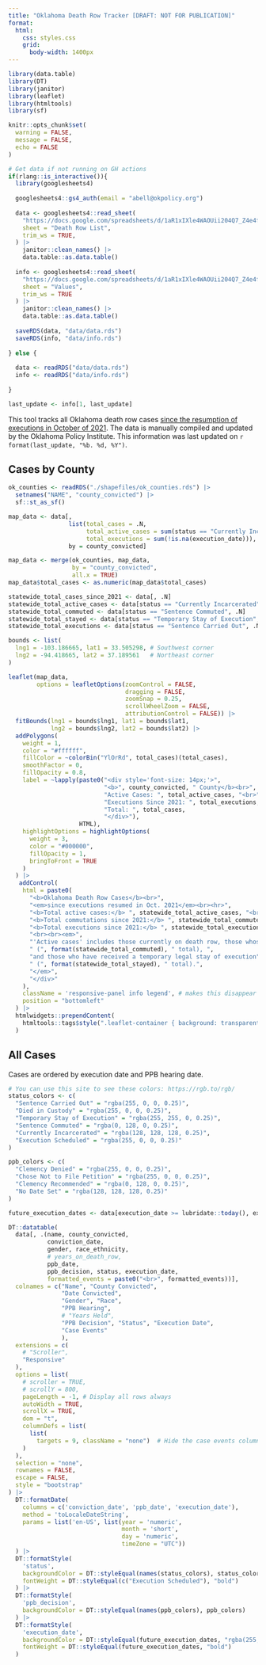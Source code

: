 ```yaml
---
title: "Oklahoma Death Row Tracker [DRAFT: NOT FOR PUBLICATION]"
format:
  html:
    css: styles.css
    grid:
      body-width: 1400px
---
```


```r
library(data.table)
library(DT)
library(janitor)
library(leaflet)
library(htmltools)
library(sf)

knitr::opts_chunk$set(
  warning = FALSE,
  message = FALSE,
  echo = FALSE
)

# Get data if not running on GH actions
if(rlang::is_interactive()){
  library(googlesheets4)
  
  googlesheets4::gs4_auth(email = "abell@okpolicy.org")
  
  data <- googlesheets4::read_sheet(
    "https://docs.google.com/spreadsheets/d/1aR1xIXle4WAOUii204Q7_Z4e4frdUPHgIY9ER_MmxbQ/edit?gid=1129005821#gid=1129005821",
    sheet = "Death Row List",
    trim_ws = TRUE,
  ) |>
    janitor::clean_names() |>
    data.table::as.data.table()
  
  info <- googlesheets4::read_sheet(
    "https://docs.google.com/spreadsheets/d/1aR1xIXle4WAOUii204Q7_Z4e4frdUPHgIY9ER_MmxbQ/edit?gid=1129005821#gid=1129005821",
    sheet = "Values",
    trim_ws = TRUE
  ) |>
    janitor::clean_names() |>
    data.table::as.data.table()
  
  saveRDS(data, "data/data.rds")
  saveRDS(info, "data/info.rds")
  
} else {
  
  data <- readRDS("data/data.rds")
  info <- readRDS("data/info.rds")
  
}

last_update <- info[1, last_update]


```

This tool tracks all Oklahoma death row cases [since the resumption of executions in October of 2021](https://apnews.com/article/us-supreme-court-executions-oklahoma-05c84265d553c784eb862321aed2acb8). The data is manually compiled and updated by the Oklahoma Policy Institute. This information was last updated on `r format(last_update, "%b. %d, %Y")`.

## Cases by County

```r
ok_counties <- readRDS("./shapefiles/ok_counties.rds") |>
  setnames("NAME", "county_convicted") |>
  sf::st_as_sf()

map_data <- data[, 
                 list(total_cases = .N,
                      total_active_cases = sum(status == "Currently Incarcerated" | status == "Temporary Stay of Execution" | status == "Sentence Commuted"),
                      total_executions = sum(!is.na(execution_date))), 
                 by = county_convicted]

map_data <- merge(ok_counties, map_data, 
                  by = "county_convicted",
                  all.x = TRUE) 
map_data$total_cases <- as.numeric(map_data$total_cases)

statewide_total_cases_since_2021 <- data[, .N]
statewide_total_active_cases <- data[status == "Currently Incarcerated" | status == "Temporary Stay of Execution" | status == "Sentence Commuted", .N]
statewide_total_commuted <- data[status == "Sentence Commuted", .N]
statewide_total_stayed <- data[status == "Temporary Stay of Execution", .N]
statewide_total_executions <- data[status == "Sentence Carried Out", .N]

bounds <- list(
  lng1 = -103.186665, lat1 = 33.505298, # Southwest corner
  lng2 = -94.418665, lat2 = 37.189561   # Northeast corner
)

leaflet(map_data,
        options = leafletOptions(zoomControl = FALSE,
                                 dragging = FALSE,
                                 zoomSnap = 0.25,
                                 scrollWheelZoom = FALSE,
                                 attributionControl = FALSE)) |>
  fitBounds(lng1 = bounds$lng1, lat1 = bounds$lat1, 
            lng2 = bounds$lng2, lat2 = bounds$lat2) |>
  addPolygons(
    weight = 1,  
    color = "#ffffff",
    fillColor = ~colorBin("YlOrRd", total_cases)(total_cases),
    smoothFactor = 0,
    fillOpacity = 0.8,
    label = ~lapply(paste0("<div style='font-size: 14px;'>",
                           "<b>", county_convicted, " County</b><br>",
                           "Active Cases: ", total_active_cases, "<br>",
                           "Executions Since 2021: ", total_executions, "<br><hr>",
                           "Total: ", total_cases,
                           "</div>"), 
                    HTML),
    highlightOptions = highlightOptions(
      weight = 3,
      color = "#000000",
      fillOpacity = 1,
      bringToFront = TRUE
    )
  ) |>
   addControl(
    html = paste0(
      "<b>Oklahoma Death Row Cases</b><br>",
      "<em>since executions resumed in Oct. 2021</em><br><hr>",
      "<b>Total active cases:</b> ", statewide_total_active_cases, "<br>",
      "<b>Total commutations since 2021:</b> ", statewide_total_commuted, "<br>",
      "<b>Total executions since 2021:</b> ", statewide_total_executions,
      "<br><br><em>",
      "'Active cases' includes those currently on death row, those whose sentences have been commuted to life without parole and may be further contested",
      " (", format(statewide_total_commuted), " total), ",
      "and those who have received a temporary legal stay of execution",
      " (", format(statewide_total_stayed), " total).",
      "</em>",
      "</div>"
    ),
    className = 'responsive-panel info legend', # makes this disappear on mobile, see styles.css
    position = "bottomleft"
  ) |>
  htmlwidgets::prependContent(
    htmltools::tags$style(".leaflet-container { background: transparent; }")
  )
```

## All Cases

Cases are ordered by execution date and PPB hearing date. 

```r
# You can use this site to see these colors: https://rgb.to/rgb/
status_colors <- c(
  "Sentence Carried Out" = "rgba(255, 0, 0, 0.25)",
  "Died in Custody" = "rgba(255, 0, 0, 0.25)",
  "Temporary Stay of Execution" = "rgba(255, 255, 0, 0.25)", 
  "Sentence Commuted" = "rgba(0, 128, 0, 0.25)",
  "Currently Incarcerated" = "rgba(128, 128, 128, 0.25)",
  "Execution Scheduled" = "rgba(255, 0, 0, 0.25)"
)

ppb_colors <- c(
  "Clemency Denied" = "rgba(255, 0, 0, 0.25)",
  "Chose Not to File Petition" = "rgba(255, 0, 0, 0.25)",
  "Clemency Recommended" = "rgba(0, 128, 0, 0.25)",
  "No Date Set" = "rgba(128, 128, 128, 0.25)"
)

future_execution_dates <- data[execution_date >= lubridate::today(), execution_date]

DT::datatable(
  data[, .(name, county_convicted,
           conviction_date,
           gender, race_ethnicity,
           # years_on_death_row,
           ppb_date,
           ppb_decision, status, execution_date,
           formatted_events = paste0("<br>", formatted_events))],
  colnames = c("Name", "County Convicted",
               "Date Convicted",
               "Gender", "Race",
               "PPB Hearing",
               # "Years Held",
               "PPB Decision", "Status", "Execution Date", 
               "Case Events"
               ),
  extensions = c(
    # "Scroller", 
    "Responsive"
  ),
  options = list(
    # scroller = TRUE,
    # scrollY = 800,
    pageLength = -1, # Display all rows always
    autoWidth = TRUE,
    scrollX = TRUE,
    dom = "t",
    columnDefs = list(
      list(
        targets = 9, className = "none")  # Hide the case events column (0-indexed bc javascript)
    )
  ),
  selection = "none",
  rownames = FALSE,
  escape = FALSE,
  style = "bootstrap"
) |>
  DT::formatDate(
    columns = c('conviction_date', 'ppb_date', 'execution_date'),
    method = 'toLocaleDateString',
    params = list('en-US', list(year = 'numeric', 
                                month = 'short', 
                                day = 'numeric',
                                timeZone = "UTC"))
  ) |>
  DT::formatStyle(
    'status',
    backgroundColor = DT::styleEqual(names(status_colors), status_colors),
    fontWeight = DT::styleEqual(c("Execution Scheduled"), "bold")
  ) |>
  DT::formatStyle(
    'ppb_decision',
    backgroundColor = DT::styleEqual(names(ppb_colors), ppb_colors)
  ) |>
  DT::formatStyle(
    'execution_date',
    backgroundColor = DT::styleEqual(future_execution_dates, "rgba(255, 0, 0, 0.5)"),
    fontWeight = DT::styleEqual(future_execution_dates, "bold")
  )
```
